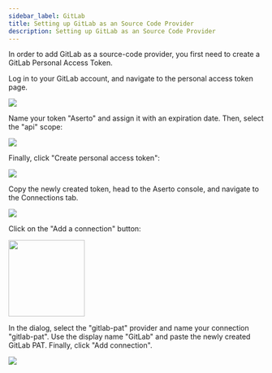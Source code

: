 ```yaml
---
sidebar_label: GitLab
title: Setting up GitLab as an Source Code Provider
description: Setting up GitLab as an Source Code Provider
---
```


In order to add GitLab as a source-code provider, you first need to create a GitLab Personal Access Token.

Log in to your GitLab account, and navigate to the personal access token page.

<img src="/gitlab-sidebar-access-tokens.png" />

Name your token "Aserto" and assign it with an expiration date. Then, select the "api" scope:

<img src="/gitlab-scopes.png" />

Finally, click "Create personal access token":

<img src="/gitlab-create-personal-access-token-button.png" />

Copy the newly created token, head to the Aserto console, and navigate to the Connections tab.

<img src="/connections-tab.png" />

Click on the "Add a connection" button:

<img src="/add-a-connection-button.png" width="150px"/>

In the dialog, select the "gitlab-pat" provider and name your connection "gitlab-pat". Use the display name "GitLab" and paste the newly created GitLab PAT. Finally, click "Add connection".

<img src="/add-gitlab-connection.png" />